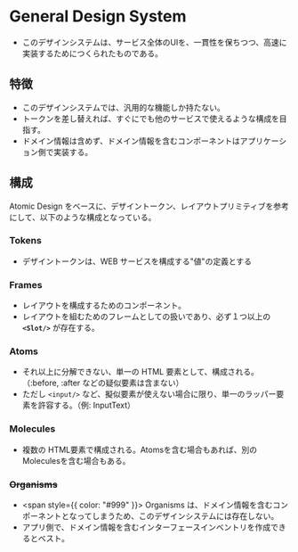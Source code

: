 
<Meta title="Introduction" />

# General Design System

- このデザインシステムは、サービス全体のUIを、一貫性を保ちつつ、高速に実装するためにつくられたものである。

## 特徴

- このデザインシステムでは、汎用的な機能しか持たない。
- トークンを差し替えれば、すぐにでも他のサービスで使えるような構成を目指す。
- ドメイン情報は含めず、ドメイン情報を含むコンポーネントはアプリケーション側で実装する。

## 構成

Atomic Design をベースに、デザイントークン、レイアウトプリミティブを参考にして、以下のような構成となっている。

### Tokens

- デザイントークンは、WEB サービスを構成する"値"の定義とする

### Frames

- レイアウトを構成するためのコンポーネント。
- レイアウトを組むためのフレームとしての扱いであり、必ず１つ以上の **`<Slot/>`** が存在する。

### Atoms

- それ以上に分解できない、単一の HTML 要素として、構成される。（:before, :after などの疑似要素は含まない）
- ただし `<input/>` など、擬似要素が使えない場合に限り、単一のラッパー要素を許容する。（例: InputText）

### Molecules

- 複数の HTML要素で構成される。Atomsを含む場合もあれば、別の Moleculesを含む場合もある。

### <strike>Organisms</strike>

- <span style={{ color: "#999" }}>
    Organisms
    は、ドメイン情報を含むコンポーネントとなってしまうため、このデザインシステムには存在しない。
  </span>
- アプリ側で、ドメイン情報を含むインターフェースインベントリを作成できるとベスト。
